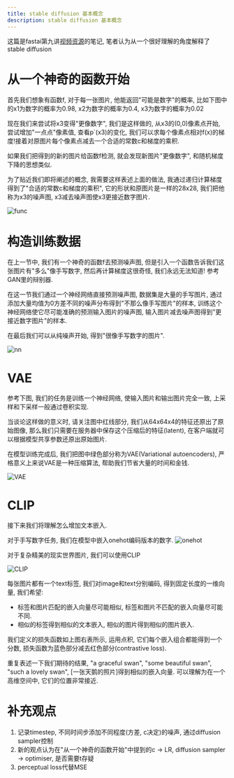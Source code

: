 ```yaml
---
title: stable diffusion 基本概念
description: stable diffusion 基本概念
---
```


这篇是fastai第九讲[视频资源](https://youtu.be/_7rMfsA24Ls)的笔记, 笔者认为从一个很好理解的角度解释了stable diffusion

# 从一个神奇的函数开始

首先我们想象有函数f, 对于每一张图片, 他能返回"可能是数字"的概率, 比如下图中的x1为数字的概率为0.98, x2为数字的概率为0.4, x3为数字的概率为0.02

现在我们来尝试将x3变得"更像数字", 我们是这样做的, 从x3的(0,0)像素点开始, 尝试增加"一点点"像素值, 查看p`(x3)的变化, 我们可以求每个像素点相对f(x)的梯度!接着对原图片每个像素点减去一个合适的常数c和梯度的乘积.

如果我们把得到的新的图片给函数f检测, 就会发现新图片"更像数字", 和随机梯度下降的思想类似.

为了贴近我们即将阐述的概念, 我需要这样表述上面的做法, 我通过递归计算梯度得到了"合适的常数c和梯度的乘积", 它的形状和原图片是一样的28x28, 我们把他称为x3的噪声图, x3减去噪声图使x3更接近数字图片.

![func](/deeplearnning/stableDiffusion/func.png)

# 构造训练数据

在上一节中, 我们有一个神奇的函数f去预测噪声图, 但是引入一个函数告诉我们这张图片有"多么"像手写数字, 然后再计算梯度这很奇怪, 我们永远无法知道! 参考GAN里的辩别器.

在这一节我们通过一个神经网络直接预测噪声图, 数据集是大量的手写图片, 通过添加大量均值为0方差不同的噪声分布得到"不那么像手写图片"的样本, 训练这个神经网络使它尽可能准确的预测输入图片的噪声图, 输入图片减去噪声图得到"更接近数字图片"的样本.

在最后我们可以从纯噪声开始, 得到"很像手写数字的图片".

![nn](/deeplearnning/stableDiffusion/nn.png)

# VAE

参考下图, 我们的任务是训练一个神经网络, 使输入图片和输出图片完全一致, 上采样和下采样一般通过卷积实现.

当谈论这样做的意义时, 请关注图中红线部分, 我们从64x64x4的特征还原出了原始图像, 那么我们只需要在服务器中保存这个压缩后的特征(latent), 在客户端就可以根据模型共享参数还原出原始图片.

在模型训练完成后, 我们把图中绿色部分称为VAE(Variational autoencoders), 严格意义上来说VAE是一种压缩算法, 帮助我们节省大量的时间和金钱.

![VAE](/deeplearnning/stableDiffusion/VAE.png)

# CLIP

接下来我们将理解怎么增加文本嵌入.

对于手写数字任务, 我们在模型中嵌入onehot编码版本的数字.
![onehot](/deeplearnning/stableDiffusion/onehot.png)

对于复杂精美的现实世界图片, 我们可以使用CLIP

![CLIP](/deeplearnning/stableDiffusion/CLIP.png)

每张图片都有一个text标签, 我们对image和text分别编码, 得到固定长度的一维向量, 我们希望:

- 标签和图片匹配的嵌入向量尽可能相似, 标签和图片不匹配的嵌入向量尽可能不同.
- 相似的标签得到相似的文本嵌入, 相似的图片得到相似的图片嵌入.

我们定义的损失函数如上图右表所示, 运用点积, 它们每个嵌入组合都能得到一个分数, 损失函数为蓝色部分减去红色部分(contrastive loss).

重复表述一下我们期待的结果, "a graceful swan", "some beautiful swan", "such a lovely swan", [一张天鹅的照片]得到相似的嵌入向量. 可以理解为在一个高维空间中, 它们的位置非常接近.

# 补充观点

1. 记录timestep, 不同时间步添加不同程度(方差, c决定)的噪声, 通过diffusion sampler控制
2. 新的观点认为在"从一个神奇的函数开始"中提到的c -> LR, diffusion sampler -> optimiser, 是否需要t存疑
3. perceptual loss代替MSE
